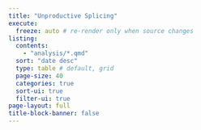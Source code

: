 ```yaml
---
title: "Unproductive Splicing"
execute:
  freeze: auto # re-render only when source changes
listing:
  contents:
    - "analysis/*.qmd"
  sort: "date desc"
  type: table # default, grid
  page-size: 40
  categories: true
  sort-ui: true
  filter-ui: true
page-layout: full
title-block-banner: false
---
```

